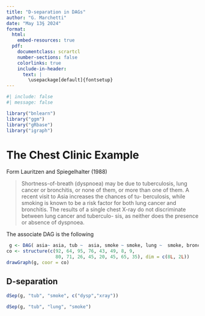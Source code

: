 ```yaml
---
title: "D-separation in DAGs"
author: "G. Marchetti"
date: "May 13§ 2024"
format: 
  html:
    embed-resources: true
  pdf:
    documentclass: scrartcl
    number-sections: false
    colorlinks: true
    include-in-header: 
      text: | 
        \usepackage[default]{fontsetup} 
---
```


```{=tex}
\DeclareMathAlphabet{\mathcal}{OMS}{cmsy}{m}{n}
\setmathfont{NewCMMath-Regular.otf}
\newcommand{\ci}{\hspace{0.1em}\perp\hspace{-0.95em}\perp\, }
\renewcommand{\b}[1]{\boldsymbol{#1}}
```
```r
#| include: false
#| message: false

library("bnlearn") 
library("ggm")
library("gRbase")
library("igraph")
```

# The Chest Clinic Example

Form Lauritzen and Spiegelhalter (1988)

> Shortness-of-breath (dyspnoea) may be due to tuberculosis, lung cancer or bronchitis, or none of them, or more than one of them. A recent visit to Asia increases the chances of tu- berculosis, while smoking is known to be a risk factor for both lung cancer and bronchitis. The results of a single chest X-ray do not discriminate between lung cancer and tuberculo- sis, as neither does the presence or absence of dyspnoea.

The associate DAG is the following

```r
 g <- DAG( asia~ asia, tub ~  asia, smoke ~ smoke, lung ~  smoke, bronc ~ smoke, either ~ lung + tub, xray ~  either, dysp ~ bronc + either)
co <- structure(c(92, 64, 95, 76, 43, 49, 8, 9, 
                  80, 71, 26, 45, 20, 45, 65, 35), dim = c(8L, 2L))
drawGraph(g, coor = co)
```

## D-separation 

```r
dSep(g, "tub", "smoke", c("dysp","xray"))
```

```r
dSep(g, "tub", "lung", "smoke")
```